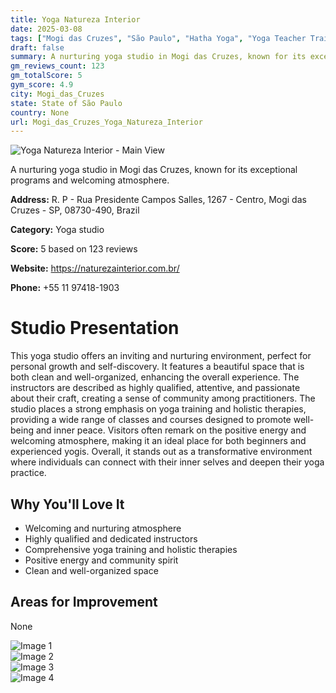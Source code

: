 ```yaml
---
title: Yoga Natureza Interior
date: 2025-03-08
tags: ["Mogi das Cruzes", "São Paulo", "Hatha Yoga", "Yoga Teacher Training", "Holistic Therapies", "welcoming", "clean", "Mogi das Cruzes"]  
draft: false
summary: A nurturing yoga studio in Mogi das Cruzes, known for its exceptional programs and welcoming atmosphere.
gm_reviews_count: 123
gm_totalScore: 5
gym_score: 4.9
city: Mogi_das_Cruzes
state: State of São Paulo
country: None
url: Mogi_das_Cruzes_Yoga_Natureza_Interior
---
```


<div className="aspect-[16/9] relative my-8">
  <img 
    src="https://lh5.googleusercontent.com/p/AF1QipNFRnG9denIvttcnqdln08JQGrxwc0ljLr--8TZ=w1920-h1080-k-no"
    alt="Yoga Natureza Interior - Main View"
    className="object-cover absolute inset-0 w-full h-full rounded-lg"
  />
</div>

A nurturing yoga studio in Mogi das Cruzes, known for its exceptional programs and welcoming atmosphere.

**Address:** R. P - Rua Presidente Campos Salles, 1267 - Centro, Mogi das Cruzes - SP, 08730-490, Brazil

**Category:** Yoga studio

**Score:** 5 based on 123 reviews

**Website:** https://naturezainterior.com.br/

**Phone:** +55 11 97418-1903

# Studio Presentation

This yoga studio offers an inviting and nurturing environment, perfect for personal growth and self-discovery. It features a beautiful space that is both clean and well-organized, enhancing the overall experience. The instructors are described as highly qualified, attentive, and passionate about their craft, creating a sense of community among practitioners. The studio places a strong emphasis on yoga training and holistic therapies, providing a wide range of classes and courses designed to promote well-being and inner peace. Visitors often remark on the positive energy and welcoming atmosphere, making it an ideal place for both beginners and experienced yogis. Overall, it stands out as a transformative environment where individuals can connect with their inner selves and deepen their yoga practice.

## Why You'll Love It

- Welcoming and nurturing atmosphere
- Highly qualified and dedicated instructors
- Comprehensive yoga training and holistic therapies
- Positive energy and community spirit
- Clean and well-organized space

## Areas for Improvement

None

<div className="grid grid-cols-1 xl:grid-cols-2 gap-4 my-8">
<div className="aspect-[4/3] relative"><img src="https://lh3.googleusercontent.com/p/AF1QipPnUOXgMx055fONT8xPPNXMgZVwjcsjaDMGQEns=w1920-h1080-k-no" alt="Image 1" className="object-cover absolute inset-0 w-full h-full rounded-lg" /></div>
<div className="aspect-[4/3] relative"><img src="https://lh5.googleusercontent.com/p/AF1QipOngjOSQh4uZzdTVc4ydVm19yNv60Q7-kx5a7_1=w1920-h1080-k-no" alt="Image 2" className="object-cover absolute inset-0 w-full h-full rounded-lg" /></div>
<div className="aspect-[4/3] relative"><img src="https://lh5.googleusercontent.com/p/AF1QipP1UV4RF3mnppPk4RFhiKaRX0xxBqAOaF86Qv52=w1920-h1080-k-no" alt="Image 3" className="object-cover absolute inset-0 w-full h-full rounded-lg" /></div>
<div className="aspect-[4/3] relative"><img src="https://lh5.googleusercontent.com/p/AF1QipPCuV9TZVxSGWJ5_upSNFHZiK9qkwULTn_TN25l=w1920-h1080-k-no" alt="Image 4" className="object-cover absolute inset-0 w-full h-full rounded-lg" /></div>
</div>